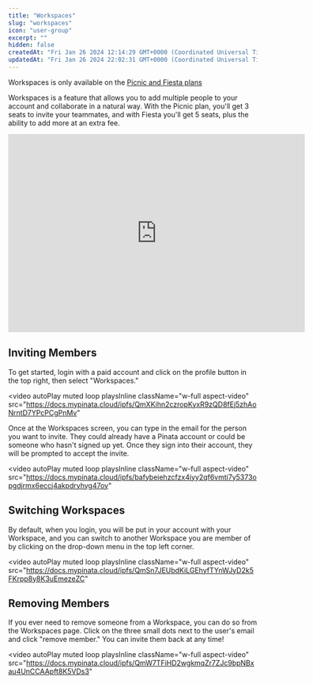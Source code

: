 ```yaml
---
title: "Workspaces"
slug: "workspaces"
icon: "user-group"
excerpt: ""
hidden: false
createdAt: "Fri Jan 26 2024 12:14:29 GMT+0000 (Coordinated Universal Time)"
updatedAt: "Fri Jan 26 2024 22:02:31 GMT+0000 (Coordinated Universal Time)"
---
```

<Note>Workspaces is only available on the [Picnic and Fiesta plans](https://pinata.cloud/pricing)</Note>

Workspaces is a feature that allows you to add multiple people to your account and collaborate in a natural way. With the Picnic plan, you'll get 3 seats to invite your teammates, and with Fiesta you'll get 5 seats, plus the ability to add more at an extra fee.

<iframe
  width="600"
  height="400"
  src="https://www.youtube.com/embed/xnyTtCaD-y0?si=nEv94OAftTR42_B5"
  title="YouTube video player"
  frameBorder="0"
  allow="accelerometer; autoplay; clipboard-write; encrypted-media; gyroscope; picture-in-picture"
  allowFullScreen
  style={{ width: '100%', borderRadius: '0.5rem' }}
></iframe>

## Inviting Members

To get started, login with a paid account and click on the profile button in the top right, then select "Workspaces."

<video
  autoPlay
  muted
  loop
  playsInline
  className="w-full aspect-video"
  src="https://docs.mypinata.cloud/ipfs/QmXKihn2czropKyxR9zQD8fEj5zhAoNrntD7YPcPCgPnMv"
></video>

Once at the Workspaces screen, you can type in the email for the person you want to invite. They could already have a Pinata account or could be someone who hasn't signed up yet. Once they sign into their account, they will be prompted to accept the invite.

<video
  autoPlay
  muted
  loop
  playsInline
  className="w-full aspect-video"
  src="https://docs.mypinata.cloud/ipfs/bafybeiehzcfzx4iyy2qf6vmti7y5373opgdjrmx6eccj4akpdryhyg47oy"
></video>


## Switching Workspaces

By default, when you login, you will be put in your account with your Workspace, and you can switch to another Workspace you are member of by clicking on the drop-down menu in the top left corner.

<video
  autoPlay
  muted
  loop
  playsInline
  className="w-full aspect-video"
  src="https://docs.mypinata.cloud/ipfs/QmSn7JEUbdKiLGEhyfTYnWJyD2k5FKrpp8y8K3uEmezeZC"
></video>

## Removing Members

If you ever need to remove someone from a Workspace, you can do so from the Workspaces page. Click on the three small dots next to the user's email and click "remove member." You can invite them back at any time!

<video
  autoPlay
  muted
  loop
  playsInline
  className="w-full aspect-video"
  src="https://docs.mypinata.cloud/ipfs/QmW7TFiHD2wgkmqZr7ZJc9bpNBxau4UnCCAApft8K5VDs3"
></video>
